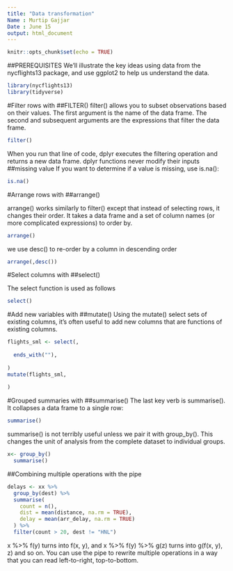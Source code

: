 ---
title: "Data transformation"
Name : Murtip Gajjar 
Date : June 15
output: html_document
---

```{r setup, include=FALSE}
knitr::opts_chunk$set(echo = TRUE)
```

##PREREQUISITES
We’ll illustrate the key ideas using data from the nycflights13 package, and use ggplot2 to help us understand the data.

```{r eval=FALSE, include=FALSE}
library(nycflights13)
library(tidyverse)
```

#Filter rows with 
##FILTER()
filter() allows you to subset observations based on their values. The first argument is the name of the data frame. The second and subsequent arguments are the expressions that filter the data frame.
```{r eval=FALSE, include=FALSE}
filter()
```

When you run that line of code, dplyr executes the filtering operation and returns a new data frame. dplyr functions never modify their inputs
##missing value
If you want to determine if a value is missing, use is.na():
```{r eval=FALSE, include=FALSE}
is.na()
```

#Arrange rows with 
##arrange()

arrange() works similarly to filter() except that instead of selecting rows, it changes their order. It takes a data frame and a set of column names (or more complicated expressions) to order by. 

```{r eval=FALSE, include=FALSE}
arrange()
```

we use desc() to re-order by a column in descending order
```{r eval=FALSE, include=FALSE}
arrange(,desc())
```

#Select columns with 
##select()

The select function is used as follows
```{r eval=FALSE, include=FALSE}
select()
```

#Add new variables with 
##mutate()
Using the mutate() select sets of existing columns, it’s often useful to add new columns that are functions of existing columns.

```{r}
flights_sml <- select(, 
  
  ends_with(""), 
  
)
mutate(flights_sml,
  
)
```

#Grouped summaries with 
##summarise()
The last key verb is summarise(). It collapses a data frame to a single row:
```{r eval=FALSE, include=FALSE}
summarise()

```
summarise() is not terribly useful unless we pair it with group_by(). This changes the unit of analysis from the complete dataset to individual groups.
```{r eval=FALSE, include=FALSE}
x<- group_by()
  summarise()

```

##Combining multiple operations with the pipe

```{r eval=FALSE, include=FALSE}
delays <- xx %>% 
  group_by(dest) %>% 
  summarise(
    count = n(),
    dist = mean(distance, na.rm = TRUE),
    delay = mean(arr_delay, na.rm = TRUE)
  ) %>% 
  filter(count > 20, dest != "HNL")
```


x %>% f(y) turns into f(x, y), and x %>% f(y) %>% g(z) turns into g(f(x, y), z) and so on. You can use the pipe to rewrite multiple operations in a way that you can read left-to-right, top-to-bottom. 




